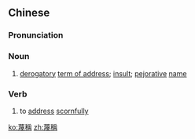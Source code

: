 {{also|蔑称}}
==Chinese==
{{zh-forms|s=蔑称}}

===Pronunciation===
{{zh-pron
|m=mièchēng
|c=mit6 cing1
|md=miĕk-chĭng
|cat=n,v
}}

===Noun===
{{zh-noun}}

# [[derogatory]] [[term of address]]; [[insult]]; [[pejorative]] [[name]]

===Verb===
{{zh-verb}}

# to [[address]] [[scornfully]]

[[ko:蔑稱]]
[[zh:蔑稱]]